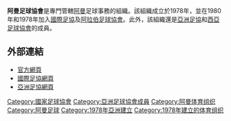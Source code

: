 {{國家足協
|Name               = 阿曼足球協會
|Logo               = Oman FA logo.png
|Founded            = 1978年
|FIFA affiliation   = 1980年
|Region             = [[亞洲足協|亞洲足協]]
|Region affiliation = 1979年
|Subregion             = [[阿拉伯足球協會|阿拉伯足球協會]]
|Subregion affiliation = 1978年
|Subregion2             = [[西亞足球協會|西亞足球協會]]
|Subregion2 affiliation = 2010年
|President          = Khalid Hamad Al-Busaidi
}}

'''阿曼足球協會'''是專門管轄[[阿曼|阿曼]]足球事務的組織。該組織成立於1978年，並在1980年和1978年加入[[國際足協|國際足協]]及[[阿拉伯足球協會|阿拉伯足球協會]]。此外，該組織還是[[亞洲足協|亞洲足協]]和[[西亞足球協會|西亞足球協會]]的成員。

==外部連結==
*[http://ofa.om 官方網頁]
*[http://www.fifa.com/associations/association=oma/index.html 國際足協網頁]
*[http://www.the-afc.com/en/member-associations/west/oman-football-assoc.html 亞洲足協網頁] {{Wayback|url=http://www.the-afc.com/en/member-associations/west/oman-football-assoc.html |date=20130428212917 }}

{{AFC associations}}

[[Category:國家足球協會|Category:國家足球協會]]
[[Category:亞洲足球協會成員|Category:亞洲足球協會成員]]
[[Category:阿曼体育组织|Category:阿曼体育组织]]
[[Category:阿曼足球|Category:阿曼足球]]
[[Category:1978年亞洲建立|Category:1978年亞洲建立]]
[[Category:1978年建立的体育组织|Category:1978年建立的体育组织]]